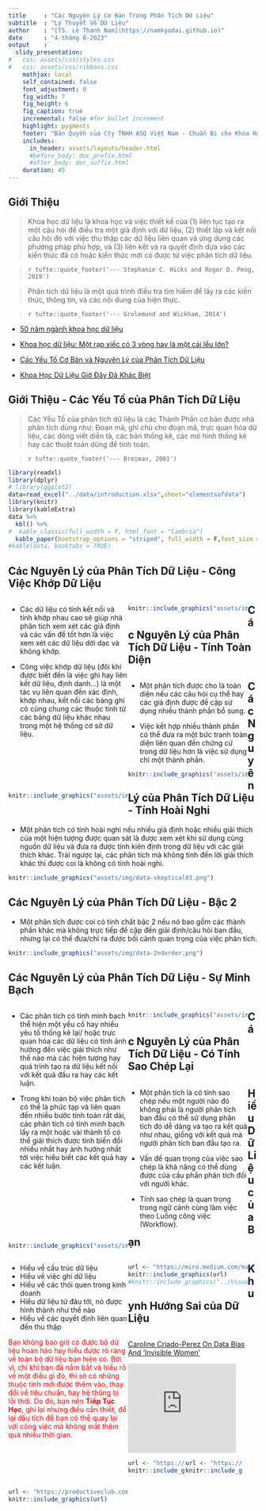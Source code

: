 ```yaml
---
title     : "Các Nguyên Lý Cơ Bản Trong Phân Tích Dữ Liệu"
subtitle  : "Lý Thuyết Về Dữ Liệu"
author    : "[TS. Lê Thanh Nam](https://namkyodai.github.io)"
date      : "4-tháng 8-2023"
output    : 
  slidy_presentation:
#   css: assets/css/styles.css
#   css: assets/css/ribbons.css
    mathjax: local
    self_contained: false
    font_adjustment: 0
    fig_width: 7
    fig_height: 6
    fig_caption: true
    incremental: false #for bullet increment
    highlight: pygments
    footer: "Bản Quyền của Cty TNHH ASQ Việt Nam - Chuẩn Bị cho Khóa Học tại Đại Học UEH."
    includes:
      in_header: assets/layouts/header.html
      #before_body: doc_prefix.html
      #after_body: doc_suffix.html
    duration: 45
---
```




## Giới Thiệu

> Khoa học dữ liệu là khoa học và việc thiết kế của (1) liên tục tạo ra một câu hỏi để điều tra một giả định với dữ liệu, (2) thiết lập và kết nối câu hỏi đó với việc thu thập các dữ liệu liên quan và ứng dụng các phương pháp phù hợp, và (3) liên kết và ra quyết định dựa vào các kiến thức đã có hoặc kiến thức mới có được từ việc phân tích dữ liệu.

>
> `r tufte::quote_footer('--- Stephanie C. Hicks and Roger D. Peng, 2019')`

> Phân tích dữ liệu là một quá trình điều tra tìm hiểm để lấy ra các kiến thức, thông tin, và các nội dung của hiện thực.


>
> `r tufte::quote_footer('--- Grolemund and Wickham, 2014')`

- [50 năm ngành khoa học dữ liệu](http://courses.csail.mit.edu/18.337/2015/docs/50YearsDataScience.pdf)

- [Khoa học dữ liệu: Một rạp xiếc có 3 vòng hay là một cái lều lớn?](https://arxiv.org/ftp/arxiv/papers/1712/1712.07349.pdf)

- [Các Yếu Tố Cơ Bản và Nguyên Lý của Phân Tích Dữ Liệu](https://arxiv.org/pdf/1903.07639v1.pdf)

- [Khoa Học Dữ Liệu Giờ Đây Đã Khác Biệt](http://veekaybee.github.io/2019/02/13/data-science-is-different/)

## Giới Thiệu - Các Yếu Tố của Phân Tích Dữ Liệu

> Các Yếu Tố của phân tích dữ liệu là các Thành Phần cơ bản được nhà phân tích dùng như: Đoạn mã, ghi chú cho đoạn mã, trực quan hóa dữ liệu, các dòng viết diễn tả, các bản thống kê, các mô hình thống kê hay các thuật toán dùng để tính toán.

>
> `r tufte::quote_footer('--- Breiman, 2001')`

```r
library(readxl)
library(dplyr)
# library(ggplot2)
data=read_excel("../data/introduction.xlsx",sheet="elementsofdata")
library(knitr)
library(kableExtra)
data %>%
  kbl() %>%
#  kable_classic(full_width = F, html_font = "Cambria")
  kable_paper(bootstrap_options = "striped", full_width = F,font_size = 22)
#kable(data, booktabs = TRUE)
```


## Các Nguyên Lý của Phân Tích Dữ Liệu - Công Việc Khớp Dữ Liệu

<div class='left' style='float:left;width:48%'>

 - Các dữ liệu có tính kết nối và tính khớp nhau cao sẽ giúp nhà phân tích xem xét các giả định và các vấn đề tốt hơn là việc xem xét các dữ liệu dời dạc và không khớp.
 

- Công việc khớp dữ liệu (đôi khi được biết đến là việc ghi hay liên kết dữ liệu, định danh...) là một tác vụ liên quan đến xác định, khớp nhau, kết nối các bảng ghi có cùng chung các thuộc tính từ các bảng dữ liệu khác nhau trong một hệ thống cơ sở dữ liệu.


</div>
<div class='left' style='float:left;width:48%'>


```r
knitr::include_graphics("assets/img/datamatching.png")
```
</div>



## Các Nguyên Lý của Phân Tích Dữ Liệu - Tính Toàn Diện

<div class='left' style='float:left;width:48%'>

- Một phân tích được cho là toàn diện nếu các câu hỏi cụ thể hay các giả định được đề cập sử dụng nhiều thành phần bổ sung.

- Việc kết hợp nhiều thành phần có thể đưa ra một bức tranh toàn diện liên quan đến chứng cứ trong dữ liệu hơn là việc sử dụng chỉ một thành phần. 


```r
knitr::include_graphics("assets/img/dataexhausive.png")
```

</div>
<div class='left' style='float:left;width:48%'>

```r
knitr::include_graphics("assets/img/dataexhausive02.png")
```

</div>

## Các Nguyên Lý của Phân Tích Dữ Liệu - Tính Hoài Nghi

- Một phân tích có tính hoài nghi nếu nhiều giả định hoặc nhiều giải thích của một hiện tượng được quan sát là được xem xét khi sử dụng cùng nguồn dữ liệu và đưa ra được tính kiên định trong dữ liệu với các giải thích khác. Trái ngược lại, các phân tích mà không tính đến lời giải thích khác thì được coi là không có tính hoài nghi.


```r
knitr::include_graphics("assets/img/data-skeptical01.png")
```

## Các Nguyên Lý của Phân Tích Dữ Liệu - Bậc 2


- Một phân tích được coi có tính chất bậc 2 nếu nó bao gồm các thành phần khác mà không trực tiếp đề cập đến giải định/câu hỏi ban đầu, nhưng lại có thể đưa/chỉ ra được bối cảnh quan trọng của việc phân tích.


```r
knitr::include_graphics("assets/img/data-2ndorder.png")
```

## Các Nguyên Lý của Phân Tích Dữ Liệu - Sự Minh Bạch

<div class='left' style='float:left;width:48%'>

- Các phân tích có tính minh bạch thể hiện một yếu cố hay nhiều yêu tố thống kê lại/ hoặc trực quan hóa các dữ liệu có tính ảnh hưởng đến việc giải thích như thế nào mà các hiện tượng hay quá trình tạo ra dữ liệu kết nối với kết quả đầu ra hay các kết luận.

- Trong khi toàn bộ việc phân tích có thể là phức tạp và liên quan đến nhiều bước tính toán rất dài, các phân tích có tính minh bạch lấy ra một hoặc vài thành tố có thể giải thích được tính biến đổi nhiều nhất hay ảnh hưởng nhất tới việc hiểu biết các kết quả hay các kết luận.



</div>
<div class='left' style='float:left;width:48%'>

```r
knitr::include_graphics("assets/img/data-transparency.png")
```

</div>


## Các Nguyên Lý của Phân Tích Dữ Liệu - Có Tính Sao Chép Lại

<div class='left' style='float:left;width:48%'>

- Một phân tích là có tính sao chép nếu một người nào đó không phải là người phân tích ban đầu có thể sử dụng phân tích đó dễ dàng và tạo ra kết quả như nhau, giống với kết quả mà người phân tích ban đầu tạo ra.

- Vấn đề quan trọng của việc sao chép là khả năng có thể dùng được của cầu phần phân tích đối với người khác. 

- Tính sao chép là quan trọng trong ngữ cảnh cùng làm việc theo Luồng công việc (Workflow).


</div>
<div class='left' style='float:left;width:48%'>

```r
knitr::include_graphics("assets/img/data-reproducible.png")
```


</div>




<!-- ## Các Nguyên Lý của Phân Tích Dữ Liệu - Tính Nguyên Tử -->

<!-- <div class='left' style='float:left;width:48%'> -->

<!-- - the data analyst first chooses a principle to investigate a hypothes is -->
<!-- or scientific question (Stage A).  -->

<!-- - the analyst alternates between Stages B and C until the analyst exits the atomic unit, either by choosing to end the line of investigation or choosing to invoke a new principle. -->

<!-- </div> -->
<!-- <div class='left' style='float:left;width:48%'> -->

<!-- ```{r, echo=FALSE, out.width="100%", fig.cap="", fig.align = 'center'} -->
<!-- knitr::include_graphics("assets/img/data-atomic.png") -->
<!-- ``` -->


<!-- </div> -->

<!-- ## Hiểu Rõ Dữ Liệu của Bạn (1) -->

<!-- **[Nền Tảng về Phân Tích Dữ Liệu: Hiểu Dữ Liệu Của Bạn. Phải Thật Sự, Thật Sự Hiểu Nó](https://towardsdatascience.com/data-science-foundations-know-your-data-really-really-know-it-a6bb97eb991c).** -->

<!-- > Bạn đồng nghiệp trong công ty, mặc dù họ không có chuyên môn về dữ liệu, nhưng họ là chuyên gia về lĩnh vực chuyên môn của họ. Nên nếu bạn là một nhà phân tích dữ liệu còn non trẻ, bạn không nên  -->

<!-- Your colleagues in business, despite not being data people, aren’t idiots of any sort (hopefully). They’re domain experts that know tons about the business. Don’t be the junior analyst presenting a brilliant new finding to the CEO that gets asked "so did you take out the 3 special high volume contract accounts we have?”, doesn’t end well. -->

<!-- ```{r, echo=FALSE, out.width="80%", fig.cap="", fig.align = 'center'} -->
<!-- url <- "https://miro.medium.com/max/875/1*MmmBLiC7GACdZWwZFykoqQ.png" -->
<!-- knitr::include_graphics(url) -->
<!-- #knitr::include_graphics("../Visual/data-atomic.png") -->
<!-- ``` -->



## Hiểu Dữ Liệu của Bạn

<div class='left' style='float:left;width:48%'>

- Hiểu về cấu trúc dữ liệu
- Hiểu về việc ghi dữ liệu
- Hiểu về các thói quen trong kinh doanh
- Hiểu dữ liệu từ đâu tới, nó được hình thành như thế nào
- Hiểu về các quyết định liên quan đến thu thập

<span style="color: red;"> Bạn không bao giờ có được bộ dữ liệu hoàn hảo hay hiểu được rõ ràng về toàn bộ dữ liệu bạn hiện có. Bởi vì, chỉ khi bạn đã nắm bắt và hiểu rõ về một điều gì đó, thì sẽ có những thuộc tính mới được thêm vào, thay đổi về tiêu chuẩn, hay hệ thông bị lỗi thời. Do đó, bạn nên **Tiếp Tục Học**, ghi lại nhưng điều cần thiết, để lại dấu tích để bạn có thể quay lại với công việc mà không mất thêm quá nhiều thời gian.</span>


</div>
<div class='left' style='float:left;width:48%'>


```r
url <- "https://miro.medium.com/max/865/1*X1n4WeN_cWohvxRkeVCPMQ.png"
knitr::include_graphics(url)
#knitr::include_graphics("../Visual/data-atomic.png")
```

</div>


## Khuynh Hướng Sai của Dữ Liệu

<div class='left' style='float:left;width:48%'>

[Caroline Criado-Perez On Data Bias And 'Invisible Women'](https://www.npr.org/2019/03/17/704209639/caroline-criado-perez-on-data-bias-and-invisible-women)


<iframe src="https://www.npr.org/player/embed/704209639/704209640" width="90%" height="180" frameborder="0" scrolling="no" title="NPR embedded audio player"></iframe>



<div class='left' style='float:left;width:48%'>
```r
url <- "https://i.gr-assets.com/images/S/compressed.photo.goodreads.com/books/1617113740i/41104077._UY473_SS473_.jpg"
knitr::include_graphics(url)
```
</div>
<div class='left' style='float:left;width:48%'>
```r
url <- "https://api.time.com/wp-content/uploads/2016/08/weapons-of-math-destruction.jpeg"
knitr::include_graphics(url)
```
</div>

</div>
<div class='left' style='float:left;width:48%'>

```r
url <- "https://productiveclub.com/wp-content/uploads/2020/07/sampling-bias.jpeg"
knitr::include_graphics(url)
```
</div>








